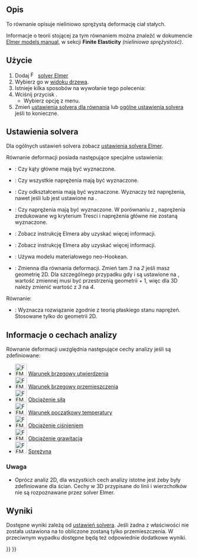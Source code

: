 <languages/>

{{Docnav
|[[FEM_EquationElasticity/pl|Równanie elastyczności]]
|[[FEM_EquationElectrostatic/pl|Równanie elektrostatyczne]]
|[[FEM_Workbench/pl|środowisko pracy MES]]
|IconL=FEM_EquationElasticity.svg
|IconR=FEM_EquationElectrostatic.svg
|IconC=Workbench_FEM.svg
}}

<div class="mw-translate-fuzzy">
{{GuiCommand/pl
|Name=FEM EquationDeformation
|Name/pl=MES: Równanie deformacji
|MenuLocation=Rozwiąż → Równania mechaniczne → Równanie deformacji
|Workbenches=[[FEM_Workbench/pl|MES]]
|Version=0.21
|SeeAlso=[[FEM_EquationElasticity/pl|Równanie elastyczności]], [[FEM_tutorial/pl|Poradnik MES]]
}}
</div>

<span id="Description"></span>
==Opis==

To równanie opisuje nieliniowo sprężystą deformację ciał stałych.

Informacje o teorii stojącej za tym równaniem można znaleźć w dokumencie [http://www.elmerfem.org/blog/documentation/ Elmer models manual], w sekcji '''Finite Elasticity''' ''(nieliniowa sprężystość)''.

<span id="Usage"></span>
==Użycie==

<div class="mw-translate-fuzzy">
# Dodaj [[Image:FEM_SolverElmer.svg|16px|link=FEM_SolverElmer#Equations]] [[FEM_SolverElmer/pl#Równania|solver Elmer]]
# Wybierz go w [[Tree_view/pl|widoku drzewa]].
# Istnieje kilka sposobów na wywołanie tego polecenia:
# Wciśnij przycisk {{Button|[[Image:FEM_EquationDeformation.svg|16px]] [[FEM_EquationDeformation/pl|Równanie deformacji]]}}.
#* Wybierz opcję {{MenuCommand|Rozwiąż → Równania mechaniczne → Równanie deformacji}} z menu.
# Zmień [[#Ustawienia_solvera|ustawienia solvera dla równania]] lub [[FEM_SolverElmer_SolverSettings/pl|ogólne ustawienia solvera]] jeśli to konieczne.
</div>

<span id="Solver_Settings"></span>
==Ustawienia solvera==

Dla ogólnych ustawień solvera zobacz [[FEM_SolverElmer_SolverSettings/pl|ustawienia solvera Elmer]].

Równanie deformacji posiada następujące specjalne ustawienia:
* {{PropertyData|Calculate Pangle}}: Czy kąty główne mają być wyznaczone.
* {{PropertyData|Calculate Principal}}: Czy wszystkie naprężenia mają być wyznaczone.
* {{PropertyData|Calculate Strains}}: Czy odkształcenia mają być wyznaczone. Wyznaczy też naprężenia, nawet jeśli {{PropertyData|Calculate Principal}} lub {{PropertyData|Calculate Stresses}} jest ustawione na {{false/pl}}.
* {{PropertyData|Calculate Stresses}}: Czy naprężenia mają być wyznaczone. W porównaniu z {{PropertyData|Calculate Principal}}, naprężenia zredukowane wg kryterium Tresci i naprężenia główne nie zostaną wyznaczone.
* {{PropertyData|Initialize State Variables}}: Zobacz instrukcję Elmera aby uzyskać więcej informacji.
* {{PropertyData|Mixed Formulation}}: Zobacz instrukcję Elmera aby uzyskać więcej informacji.
* {{PropertyData|Neo Hookean Model}}: Używa modelu materiałowego neo-Hookean.
* {{PropertyData|Variable}}: Zmienna dla równania deformacji. Zmień tam ''3'' na ''2'' jeśli masz geometrię 2D. Dla szczególnego przypadku gdy {{PropertyData|Mixed Formulation}} i {{PropertyData|Neo Hookean Model}} są ustawione na {{true/pl}}, wartość zmiennej musi być przestrzenią geometrii + 1, więc dla 3D należy zmienić wartość z ''3'' na ''4''.

Równanie:
* {{PropertyData|Plane Stress}}: Wyznacza rozwiązanie zgodnie z teorią płaskiego stanu naprężeń. Stosowane tylko do geometrii 2D.

<span id="Analysis_Feature_Information"></span>
==Informacje o cechach analizy==

Równanie deformacji uwzględnia następujące cechy analizy jeśli są zdefiniowane:

* [[Image:FEM_ConstraintFixed.svg|32px]] [[FEM_ConstraintFixed/pl|Warunek brzegowy utwierdzenia]]
* [[Image:FEM_ConstraintDisplacement.svg|32px]] [[FEM_ConstraintDisplacement/pl|Warunek brzegowy przemieszczenia]]
* [[Image:FEM_ConstraintForce.svg|32px]] [[FEM_ConstraintForce/pl|Obciążenie siłą]]
* [[Image:FEM_ConstraintInitialTemperature.svg|32px]] [[FEM_ConstraintInitialTemperature/pl|Warunek początkowy temperatury]]
* [[Image:FEM_ConstraintPressure.svg|32px]] [[FEM_ConstraintPressure/pl|Obciążenie ciśnieniem]]
* [[Image:FEM_ConstraintSelfWeight.svg|32px]] [[FEM_ConstraintSelfWeight/pl|Obciążenie grawitacją]]
* [[Image:FEM_ConstraintSpring.svg|32px]] [[FEM_ConstraintSpring/pl|Sprężyna]]

<span id="Note"></span>
===Uwaga===

* Oprócz analiz 2D, dla wszystkich cech analizy istotne jest żeby były zdefiniowane dla ścian. Cechy w 3D przypisane do linii i wierzchołków nie są rozpoznawane przez solver Elmer.

<span id="Results"></span>
==Wyniki==

Dostępne wyniki zależą od [[#Ustawienia_solvera|ustawień solvera]]. Jeśli żadna z właściwości {{PropertyData|Calculate *}} nie została ustawiona na {{true/pl}} to obliczone zostaną tylko przemieszczenia. W przeciwnym wypadku dostępne będą też odpowiednie dodatkowe wyniki.


{{Docnav
|[[FEM_EquationElasticity/pl|Równanie elastyczności]]
|[[FEM_EquationElectrostatic/pl|Równanie elektrostatyczne]]
|[[FEM_Workbench/pl|środowisko pracy MES]]
|IconL=FEM_EquationElasticity.svg
|IconR=FEM_EquationElectrostatic.svg
|IconC=Workbench_FEM.svg
}}

{{FEM Tools navi{{#translation:}}}}
{{Userdocnavi{{#translation:}}}}